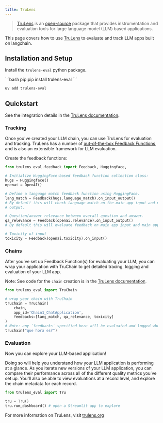 ```yaml
---
title: TruLens
---
```


>[TruLens](https://trulens.org) is an [open-source](https://github.com/truera/trulens) package that provides instrumentation and evaluation tools for large language model (LLM) based applications.

This page covers how to use [TruLens](https://trulens.org) to evaluate and track LLM apps built on langchain.


## Installation and Setup

Install the `trulens-eval` python package.

<CodeGroup>
```bash pip
pip install trulens-eval
```

```bash uv
uv add trulens-eval
```
</CodeGroup>

## Quickstart

See the integration details in the [TruLens documentation](https://www.trulens.org/trulens_eval/getting_started/quickstarts/langchain_quickstart/).

### Tracking

Once you've created your LLM chain, you can use TruLens for evaluation and tracking.
TruLens has a number of [out-of-the-box Feedback Functions](https://www.trulens.org/trulens_eval/evaluation/feedback_functions/),
and is also an extensible framework for LLM evaluation.

Create the feedback functions:

```python
from trulens_eval.feedback import Feedback, Huggingface,

# Initialize HuggingFace-based feedback function collection class:
hugs = Huggingface()
openai = OpenAI()

# Define a language match feedback function using HuggingFace.
lang_match = Feedback(hugs.language_match).on_input_output()
# By default this will check language match on the main app input and main app
# output.

# Question/answer relevance between overall question and answer.
qa_relevance = Feedback(openai.relevance).on_input_output()
# By default this will evaluate feedback on main app input and main app output.

# Toxicity of input
toxicity = Feedback(openai.toxicity).on_input()
```

### Chains

After you've set up Feedback Function(s) for evaluating your LLM, you can wrap your application with
TruChain to get detailed tracing, logging and evaluation of your LLM app.

Note: See code for the `chain` creation is in
the [TruLens documentation](https://www.trulens.org/trulens_eval/getting_started/quickstarts/langchain_quickstart/).

```python
from trulens_eval import TruChain

# wrap your chain with TruChain
truchain = TruChain(
    chain,
    app_id='Chain1_ChatApplication',
    feedbacks=[lang_match, qa_relevance, toxicity]
)
# Note: any `feedbacks` specified here will be evaluated and logged whenever the chain is used.
truchain("que hora es?")
```

### Evaluation

Now you can explore your LLM-based application!

Doing so will help you understand how your LLM application is performing at a glance. As you iterate new versions of your LLM application, you can compare their performance across all of the different quality metrics you've set up. You'll also be able to view evaluations at a record level, and explore the chain metadata for each record.

```python
from trulens_eval import Tru

tru = Tru()
tru.run_dashboard() # open a Streamlit app to explore
```

For more information on TruLens, visit [trulens.org](https://www.trulens.org/)
